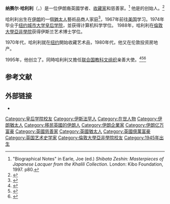 {{Infobox person
| honorific_prefix =
| name             = 納賽爾·哈利利
| native_name               = ناصر داوود خلیلی
| honorific_suffix          =
| image            = Nasser David Khalili portrait.jpg
| caption          =
| birth_date       = {{birth date and age|df=yes|1945|12|18}}
| birth_place      = [[伊朗|伊朗]][[巴列维王朝|巴列维王朝]][[伊斯法罕|伊斯法罕]]
| occupation       = {{link-en|學者|Scholar}}<br>{{link-en|收藏家|Art collector}}<br>[[慈善家|慈善家]]
| alma_mater       = [[皇后學院|皇后學院]]<br> [[倫敦大學亞非學院|倫敦大學亞非學院]]
| spouse           = Marion Easton<ref name=SydeneyLoveOfArt>[http://www.smh.com.au/executive-style/luxury/for-the-love-of-art-iranian-student-with-us750-turns-billionaire-20100331-rbvu.html Syndney Morning Herald: "For the love of art: Iranian student with $US750 turns billionaire"] 31 March 2010</ref>
| children         = Daniel<br>Raphael<br>Benjamin
| residence        = [[英國|英國]][[倫敦|倫敦]]
| website          = [http://www.khalilicollections.org/ Khalili Collections website]
[http://www.nasserdkhalili.com/ Nasser D Khalili website]
[http://www.khalili.foundation/ Khalili Foundation website]
| footnotes        =
}}
'''纳赛尔·哈利利'''（{{lang-fa|ناصر داوود خلیلی}}，{{bd|1945年|12月18日||}}）是一位伊朗裔英國学者、[[收藏|收藏家]]和慈善家。<ref name="Zeshin">"Biographical Notes" in Earle, Joe (ed.) ''Shibata Zeshin: Masterpieces of Japanese Lacquer from the Khalili Collection''. London: Kibo Foundation, 1997. p80.</ref> 他是{{en-link|哈利利收藏|Khalili Collections}}的创始人。<ref>{{Cite web|title=Healing the world with art|url=https://www.independent.co.uk/news/uk/this-britain/healing-the-world-with-art-560103.html|date=15 April 2004|publisher=[[獨立報|獨立報]]}}</ref> 

哈利利出生在[[伊朗|伊朗]]的一個[[猶太人|猶太人]]藝術品商人家庭<ref name="BloomMar10">{{Cite news|url=https://www.bloomberg.com/news/articles/2010-03-29/iranian-student-with-750-turns-billionaire-made-by-islamic-art|title=Iranian Student with $750 Turns Billionaire Made by Islamic Art|date=30 March 2010|author=William Green|work=Bloomberg L.P.|accessdate=7 March 2015}}</ref>，1967年前往[[美国|美国]]学习。1974年毕业于[[皇后學院|纽约城市大学皇后学院]]，並获得计算机科学学位。 1988年，哈利利在[[倫敦大學亞非學院|倫敦大學亞非學院]]获得伊斯兰艺术博士学位。

1970年代，哈利利就在[[纽约|纽约]]開始收藏艺术品，1980年代，他又在伦敦投资房地产。

1995年，他创立了{{en-link|迈蒙尼德斯基金会|Maimonides Foundation}}。同時哈利利又擔任[[联合国教育、科学及文化组织|联合国教科文组织]]亲善大使。<ref>{{Cite web|title=Maimonides Interfaith Foundation|url=http://www.charterforcompassion.org/index.php/maimonides-interfaith-foundation|publisher=Charter for Compassion}}</ref><ref name="jerusalem">{{Cite web|title=Prof. Khalili Trustee of the City of Jerusalem certificate|url=https://upload.wikimedia.org/wikipedia/en/d/d3/Prof._Khalili_Trustee_of_the_City_of_Jerusalem_certificate.jpg|publisher=[[维基共享资源|维基共享资源]]}}</ref><ref name="goodwill">{{Cite web|title=British entrepreneur Nasser David Khalili named UNESCO goodwill ambassador|url=http://www.un.org/apps/news/story.asp?NewsID=43298|date=16 October 2012|publisher=[[联合国|联合国]]}}</ref>

== 参考文献 ==
{{Reflist}}

== 外部链接 ==
* {{Official website|http://www.khalili.org}}
{{Authority control}}
{{DEFAULTSORT: Khalili, Nasser}}
[[Category:皇后学院校友|Category:皇后学院校友]]
[[Category:伊斯法罕人|Category:伊斯法罕人]]
[[Category:在世人物|Category:在世人物]]
[[Category:伊朗猶太人|Category:伊朗猶太人]]
[[Category:移民英國的伊朗人|Category:移民英國的伊朗人]]
[[Category:伊朗企業家|Category:伊朗企業家]]
[[Category:伊朗亿万富豪|Category:伊朗亿万富豪]]
[[Category:英國慈善家|Category:英國慈善家]]
[[Category:英國猶太人|Category:英國猶太人]]
[[Category:英國億萬富豪|Category:英國億萬富豪]]
[[Category:英国艺术史学家|Category:英国艺术史学家]]
[[Category:倫敦大學亞非學院校友|Category:倫敦大學亞非學院校友]]
[[Category:1945年出生|Category:1945年出生]]